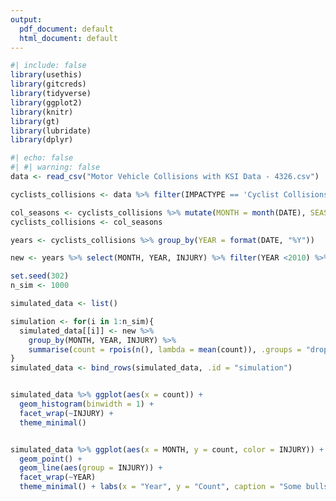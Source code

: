 ```yaml
---
output:
  pdf_document: default
  html_document: default
---
```


```r
#| include: false
library(usethis)
library(gitcreds)
library(tidyverse)
library(ggplot2)
library(knitr)
library(gt)
library(lubridate)
library(dplyr)
```

```r
#| echo: false
#| #| warning: false
data <- read_csv("Motor Vehicle Collisions with KSI Data - 4326.csv")

cyclists_collisions <- data %>% filter(IMPACTYPE == 'Cyclist Collisions', CYCLIST == "Yes") %>% select(DATE,IMPACTYPE, INVTYPE, INJURY, ACCLASS, CYCLIST)

col_seasons <- cyclists_collisions %>% mutate(MONTH = month(DATE), SEASON = case_when(month(DATE) %in% c(12, 1 , 2) ~ "Winter", month(DATE) %in% c(3,4,5)~"Spring", month(DATE) %in% c(6,7,8) ~ "Summer", month(DATE) %in% c(9,10,11)~"Fall"))
cyclists_collisions <- col_seasons

years <- cyclists_collisions %>% group_by(YEAR = format(DATE, "%Y"))

new <- years %>% select(MONTH, YEAR, INJURY) %>% filter(YEAR <2010) %>% group_by(MONTH, YEAR, INJURY) %>% summarise(count = n(), .groups = "drop")

set.seed(302)
n_sim <- 1000

simulated_data <- list()

simulation <- for(i in 1:n_sim){
  simulated_data[[i]] <- new %>%
    group_by(MONTH, YEAR, INJURY) %>%
    summarise(count = rpois(n(), lambda = mean(count)), .groups = "drop")
}
simulated_data <- bind_rows(simulated_data, .id = "simulation")


simulated_data %>% ggplot(aes(x = count)) +
  geom_histogram(binwidth = 1) + 
  facet_wrap(~INJURY) +
  theme_minimal()


simulated_data %>% ggplot(aes(x = MONTH, y = count, color = INJURY)) + 
  geom_point() +
  geom_line(aes(group = INJURY)) +
  facet_wrap(~YEAR)
  theme_minimal() + labs(x = "Year", y = "Count", caption = "Some bullshit")
```